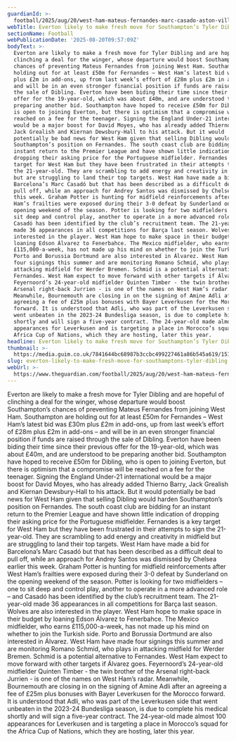 ```yaml
---
guardianId: >-
  football/2025/aug/20/west-ham-mateus-fernandes-marc-casado-aston-villa-leon-bailey-transfer-news
webTitle: Everton likely to make fresh move for Southampton’s Tyler Dibling
sectionName: Football
webPublicationDate: '2025-08-20T09:57:09Z'
bodyText: >-
  Everton are likely to make a fresh move for Tyler Dibling and are hopeful of
  clinching a deal for the winger, whose departure would boost Southampton’s
  chances of preventing Mateus Fernandes from joining West Ham. Southampton are
  holding out for at least £50m for Fernandes – West Ham’s latest bid was £30m
  plus £2m in add-ons, up from last week’s effort of £28m plus £2m in add-ons –
  and will be in an even stronger financial position if funds are raised through
  the sale of Dibling. Everton have been biding their time since their previous
  offer for the 19-year-old, which was about £40m, and are understood to be
  preparing another bid. Southampton have hoped to receive £50m for Dibling, who
  is open to joining Everton, but there is optimism that a compromise will be
  reached on a fee for the teenager. Signing the England Under-21 international
  would be a major boost for David Moyes, who has already added Thierno Barry,
  Jack Grealish and Kiernan Dewsbury-Hall to his attack. But it would
  potentially be bad news for West Ham given that selling Dibling would harden
  Southampton’s position on Fernandes. The south coast club are bidding for an
  instant return to the Premier League and have shown little indication of
  dropping their asking price for the Portuguese midfielder. Fernandes is a key
  target for West Ham but they have been frustrated in their attempts to sign
  the 21-year-old. They are scrambling to add energy and creativity in midfield
  but are struggling to land their top targets. West Ham have made a bid for
  Barcelona’s Marc Casadó but that has been described as a difficult deal to
  pull off, while an approach for Andrey Santos was dismissed by Chelsea earlier
  this week. Graham Potter is hunting for midfield reinforcements after West
  Ham’s frailties were exposed during their 3-0 defeat by Sunderland on the
  opening weekend of the season. Potter is looking for two midfielders – one to
  sit deep and control play, another to operate in a more advanced role – and
  Casadó has been identified by the club’s recruitment team. The 21-year-old
  made 36 appearances in all competitions for Barça last season. Wolves are also
  interested in the player. West Ham hope to make space in their budget by
  loaning Edson Álvarez to Fenerbahce. The Mexico midfielder, who earns
  £115,000-a-week, has not made up his mind on whether to join the Turkish side.
  Porto and Borussia Dortmund are also interested in Álvarez. West Ham have made
  four signings this summer and are monitoring Romano Schmid, who plays in
  attacking midfield for Werder Bremen. Schmid is a potential alternative to
  Fernandes. West Ham expect to move forward with other targets if Álvarez goes.
  Feyernoord’s 24-year-old midfielder Quinten Timber - the twin brother of the
  Arsenal right-back Jurrien - is one of the names on West Ham’s radar.
  Meanwhile, Bournemouth are closing in on the signing of Amine Adli after an
  agreeing a fee of £25m plus bonuses with Bayer Leverkusen for the Morocco
  forward. It is understood that Adli, who was part of the Leverkusen side that
  went unbeaten in the 2023-24 Bundesliga season, is due to complete his medical
  shortly and will sign a five-year contract. The 24-year-old made almost 100
  appearances for Leverkusen and is targeting a place in Morocco’s squad for the
  Africa Cup of Nations, which they are hosting, later this year.
headline: Everton likely to make fresh move for Southampton’s Tyler Dibling
thumbnail: >-
  https://media.guim.co.uk/7841644bc68987b3ccbc499227461a86b545a619/1518_211_4130_3304/500.jpg
slug: everton-likely-to-make-fresh-move-for-southamptons-tyler-dibling
webUrl: >-
  https://www.theguardian.com/football/2025/aug/20/west-ham-mateus-fernandes-marc-casado-aston-villa-leon-bailey-transfer-news
---
```

Everton are likely to make a fresh move for Tyler Dibling and are hopeful of clinching a deal for the winger, whose departure would boost Southampton’s chances of preventing Mateus Fernandes from joining West Ham. Southampton are holding out for at least £50m for Fernandes – West Ham’s latest bid was £30m plus £2m in add-ons, up from last week’s effort of £28m plus £2m in add-ons – and will be in an even stronger financial position if funds are raised through the sale of Dibling. Everton have been biding their time since their previous offer for the 19-year-old, which was about £40m, and are understood to be preparing another bid. Southampton have hoped to receive £50m for Dibling, who is open to joining Everton, but there is optimism that a compromise will be reached on a fee for the teenager. Signing the England Under-21 international would be a major boost for David Moyes, who has already added Thierno Barry, Jack Grealish and Kiernan Dewsbury-Hall to his attack. But it would potentially be bad news for West Ham given that selling Dibling would harden Southampton’s position on Fernandes. The south coast club are bidding for an instant return to the Premier League and have shown little indication of dropping their asking price for the Portuguese midfielder. Fernandes is a key target for West Ham but they have been frustrated in their attempts to sign the 21-year-old. They are scrambling to add energy and creativity in midfield but are struggling to land their top targets. West Ham have made a bid for Barcelona’s Marc Casadó but that has been described as a difficult deal to pull off, while an approach for Andrey Santos was dismissed by Chelsea earlier this week. Graham Potter is hunting for midfield reinforcements after West Ham’s frailties were exposed during their 3-0 defeat by Sunderland on the opening weekend of the season. Potter is looking for two midfielders – one to sit deep and control play, another to operate in a more advanced role – and Casadó has been identified by the club’s recruitment team. The 21-year-old made 36 appearances in all competitions for Barça last season. Wolves are also interested in the player. West Ham hope to make space in their budget by loaning Edson Álvarez to Fenerbahce. The Mexico midfielder, who earns £115,000-a-week, has not made up his mind on whether to join the Turkish side. Porto and Borussia Dortmund are also interested in Álvarez. West Ham have made four signings this summer and are monitoring Romano Schmid, who plays in attacking midfield for Werder Bremen. Schmid is a potential alternative to Fernandes. West Ham expect to move forward with other targets if Álvarez goes. Feyernoord’s 24-year-old midfielder Quinten Timber - the twin brother of the Arsenal right-back Jurrien - is one of the names on West Ham’s radar. Meanwhile, Bournemouth are closing in on the signing of Amine Adli after an agreeing a fee of £25m plus bonuses with Bayer Leverkusen for the Morocco forward. It is understood that Adli, who was part of the Leverkusen side that went unbeaten in the 2023-24 Bundesliga season, is due to complete his medical shortly and will sign a five-year contract. The 24-year-old made almost 100 appearances for Leverkusen and is targeting a place in Morocco’s squad for the Africa Cup of Nations, which they are hosting, later this year.
